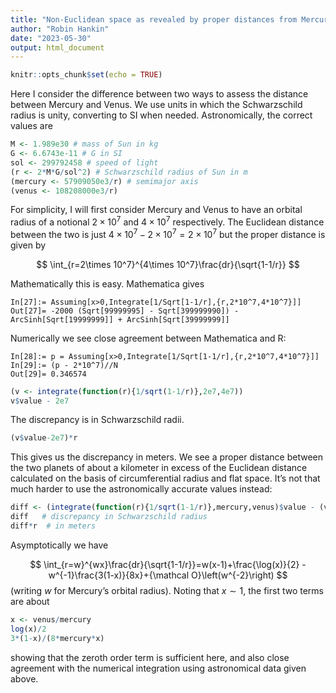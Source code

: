 ```yaml
---
title: "Non-Euclidean space as revealed by proper distances from Mercury to Venus"
author: "Robin Hankin"
date: "2023-05-30"
output: html_document
---
```


```r
knitr::opts_chunk$set(echo = TRUE)
```

Here I consider the difference between two ways to assess the distance
between Mercury and Venus.  We use units in which the Schwarzschild
radius is unity, converting to SI when needed.  Astronomically, the
correct values are

```r
M <- 1.989e30 # mass of Sun in kg
G <- 6.6743e-11 # G in SI
sol <- 299792458 # speed of light
(r <- 2*M*G/sol^2) # Schwarzschild radius of Sun in m
(mercury <- 57909050e3/r) # semimajor axis
(venus <- 108208000e3/r)
```

For simplicity, I will first consider Mercury and Venus to have an
orbital radius of a notional $2\times 10^7$ and $4\times 10^7$
respectively.  The Euclidean distance between the two is just $4\times
10^7-2\times 10^7=2\times 10^7$ but the proper distance is given by

$$
\int_{r=2\times 10^7}^{4\times 10^7}\frac{dr}{\sqrt{1-1/r}}
$$

Mathematically this is easy.  Mathematica gives

```
In[27]:= Assuming[x>0,Integrate[1/Sqrt[1-1/r],{r,2*10^7,4*10^7}]]                                                                                                                     
Out[27]= -2000 (Sqrt[99999995] - Sqrt[399999990]) - ArcSinh[Sqrt[19999999]] + ArcSinh[Sqrt[39999999]]
```

Numerically we see close agreement between Mathematica and R:

```
In[28]:= p = Assuming[x>0,Integrate[1/Sqrt[1-1/r],{r,2*10^7,4*10^7}]]                        
In[29]:= (p - 2*10^7)//N
Out[29]= 0.346574
```

```r
(v <- integrate(function(r){1/sqrt(1-1/r)},2e7,4e7))
v$value - 2e7
```


The discrepancy is in Schwarzschild radii.

```r
(v$value-2e7)*r
```

This gives us the discrepancy in meters.  We see a proper distance
between the two planets of about a kilometer in excess of the
Euclidean distance calculated on the basis of circumferential radius
and flat space.  It's not that much harder to use the astronomically
accurate values instead:

```r
diff <- (integrate(function(r){1/sqrt(1-1/r)},mercury,venus)$value - (venus-mercury))
diff   # discrepancy in Schwarzschild radius
diff*r  # in meters
```

Asymptotically we have

$$
\int_{r=w}^{wx}\frac{dr}{\sqrt{1-1/r}}=w(x-1)+\frac{\log(x)}{2} -w^{-1}\frac{3(1-x)}{8x}+{\mathcal O}\left(w^{-2}\right)
$$
(writing $w$ for Mercury's orbital radius).  Noting that $x\sim 1$, the first two terms are about 

```r
x <- venus/mercury
log(x)/2
3*(1-x)/(8*mercury*x)
```

showing that the zeroth order term is sufficient here, and also close
agreement with the numerical integration using astronomical data given
above.